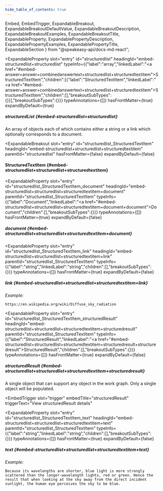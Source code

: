 ```yaml
---
hide_table_of_contents: true
---
```

  Embed,
  EmbedTrigger,
  ExpandableBreakout,
  ExpandableBreakoutDefaultValue,
  ExpandableBreakoutDescription,
  ExpandableBreakoutExamples,
  ExpandableBreakoutTitle,
  ExpandableProperty,
  ExpandablePropertyDescription,
  ExpandablePropertyExamples,
  ExpandablePropertyTitle,
  ExpandableSection
} from "@speakeasy-api/docs-md-react";

<ExpandableSection>

<ExpandableProperty
  slot="entry"
  id="structuredlist"
  headingId="embed-structuredlist+structuredlist"
  typeInfo={{"label":"array","linkedLabel":"<a href=\"#embed-answer+answer+combinedanswertext+structuredlist+structuredtextitem\">StructuredTextItem</a>","children":[{"label":"StructuredTextItem","linkedLabel":"<a href=\"#embed-answer+answer+combinedanswertext+structuredlist+structuredtextitem\">StructuredTextItem</a>","children":[],"breakoutSubTypes":{}}],"breakoutSubTypes":{}}}
  typeAnnotations={[]}
  hasFrontMatter={true}
  expandByDefault={true}
>

<ExpandablePropertyTitle slot="title">

##### structuredList \{#embed-structuredlist+structuredlist\}

</ExpandablePropertyTitle>

<ExpandablePropertyDescription slot="description">

An array of objects each of which contains either a string or a link which optionally corresponds to a document.

</ExpandablePropertyDescription>

</ExpandableProperty>

<ExpandableBreakout
  slot="entry"
  id="structuredlist_StructuredTextItem"
  headingId="embed-structuredlist+structuredlist+structuredtextitem"
  parentId="structuredlist"
  hasFrontMatter={false}
  expandByDefault={false}
>

<ExpandableBreakoutTitle slot="title">

#### StructuredTextItem \{#embed-structuredlist+structuredlist+structuredtextitem\}

</ExpandableBreakoutTitle>

<ExpandableBreakoutDescription slot="description">

</ExpandableBreakoutDescription>

<ExpandableBreakoutExamples slot="examples">

</ExpandableBreakoutExamples>

<ExpandableBreakoutDefaultValue slot="defaultValue">

</ExpandableBreakoutDefaultValue>

</ExpandableBreakout>

<ExpandableProperty
  slot="entry"
  id="structuredlist_StructuredTextItem_document"
  headingId="embed-structuredlist+structuredlist+structuredtextitem+document"
  parentId="structuredlist_StructuredTextItem"
  typeInfo={{"label":"Document","linkedLabel":"<a href=\"#embed-structuredlist+structuredlist+structuredtextitem+document+document\">Document</a>","children":[],"breakoutSubTypes":{}}}
  typeAnnotations={[]}
  hasFrontMatter={true}
  expandByDefault={false}
>

<ExpandablePropertyTitle slot="title">

##### document \{#embed-structuredlist+structuredlist+structuredtextitem+document\}

</ExpandablePropertyTitle>

<Embed slot="embed">

<EmbedTrigger slot="trigger" embedTitle="document" triggerText="View document details">

<Embeddocument />

</EmbedTrigger>

</Embed>

</ExpandableProperty>

<ExpandableProperty
  slot="entry"
  id="structuredlist_StructuredTextItem_link"
  headingId="embed-structuredlist+structuredlist+structuredtextitem+link"
  parentId="structuredlist_StructuredTextItem"
  typeInfo={{"label":"string","linkedLabel":"string","children":[],"breakoutSubTypes":{}}}
  typeAnnotations={[]}
  hasFrontMatter={true}
  expandByDefault={false}
>

<ExpandablePropertyTitle slot="title">

##### link \{#embed-structuredlist+structuredlist+structuredtextitem+link\}

</ExpandablePropertyTitle>

<ExpandablePropertyExamples slot="examples">

_Example:_

```
https://en.wikipedia.org/wiki/Diffuse_sky_radiation
```

</ExpandablePropertyExamples>

</ExpandableProperty>

<ExpandableProperty
  slot="entry"
  id="structuredlist_StructuredTextItem_structuredResult"
  headingId="embed-structuredlist+structuredlist+structuredtextitem+structuredresult"
  parentId="structuredlist_StructuredTextItem"
  typeInfo={{"label":"StructuredResult","linkedLabel":"<a href=\"#embed-structuredlist+structuredlist+structuredtextitem+structuredresult+structuredresult\">StructuredResult</a>","children":[],"breakoutSubTypes":{}}}
  typeAnnotations={[]}
  hasFrontMatter={true}
  expandByDefault={false}
>

<ExpandablePropertyTitle slot="title">

##### structuredResult \{#embed-structuredlist+structuredlist+structuredtextitem+structuredresult\}

</ExpandablePropertyTitle>

<ExpandablePropertyDescription slot="description">

A single object that can support any object in the work graph. Only a single object will be populated.

</ExpandablePropertyDescription>

<Embed slot="embed">

<EmbedTrigger
  slot="trigger"
  embedTitle="structuredResult"
  triggerText="View structuredResult details"
>

<Embedstructuredresult />

</EmbedTrigger>

</Embed>

</ExpandableProperty>

<ExpandableProperty
  slot="entry"
  id="structuredlist_StructuredTextItem_text"
  headingId="embed-structuredlist+structuredlist+structuredtextitem+text"
  parentId="structuredlist_StructuredTextItem"
  typeInfo={{"label":"string","linkedLabel":"string","children":[],"breakoutSubTypes":{}}}
  typeAnnotations={[]}
  hasFrontMatter={true}
  expandByDefault={false}
>

<ExpandablePropertyTitle slot="title">

##### text \{#embed-structuredlist+structuredlist+structuredtextitem+text\}

</ExpandablePropertyTitle>

<ExpandablePropertyExamples slot="examples">

_Example:_

```
Because its wavelengths are shorter, blue light is more strongly scattered than the longer-wavelength lights, red or green. Hence the result that when looking at the sky away from the direct incident sunlight, the human eye perceives the sky to be blue.
```

</ExpandablePropertyExamples>

</ExpandableProperty>

</ExpandableSection>